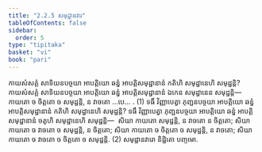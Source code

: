 ```yaml
---
title: "2.2.5 សមុដ្ឋានវារ"
tableOfContents: false
sidebar:
  order: 5
type: "tipitaka"
basket: "vi"
book: "pari"
---
```



<DynamicBreadcrumb />

<Division number="253" book="pari">

<Paragraph number="1061" book="pari">
កាយសំសគ្គំ សាទិយនបច្ចយា អាបត្តិយោ ឆន្នំ អាបត្តិសមុដ្ឋានានំ កតិហិ សមុដ្ឋានេហិ សមុដ្ឋន្តិ? កាយសំសគ្គំ សាទិយនបច្ចយា អាបត្តិយោ ឆន្នំ អាបត្តិសមុដ្ឋានានំ ឯកេន សមុដ្ឋានេន សមុដ្ឋន្តិ—  កាយតោ ច ចិត្តតោ ច សមុដ្ឋន្តិ, ន វាចតោ …បេ… . (1)
</Paragraph>

<Paragraph number="1062" book="pari">
ទធឹ វិញ្ញាបេត្វា ភុញ្ជនបច្ចយា អាបត្តិយោ ឆន្នំ អាបត្តិសមុដ្ឋានានំ កតិហិ សមុដ្ឋានេហិ សមុដ្ឋន្តិ? ទធឹ វិញ្ញាបេត្វា ភុញ្ជនបច្ចយា អាបត្តិយោ ឆន្នំ អាបត្តិសមុដ្ឋានានំ ចតូហិ សមុដ្ឋានេហិ សមុដ្ឋន្តិ—  សិយា កាយតោ សមុដ្ឋន្តិ, ន វាចតោ ន ចិត្តតោ; សិយា កាយតោ ច វាចតោ ច សមុដ្ឋន្តិ, ន ចិត្តតោ; សិយា កាយតោ ច ចិត្តតោ ច សមុដ្ឋន្តិ, ន វាចតោ; សិយា កាយតោ ច វាចតោ ច ចិត្តតោ ច សមុដ្ឋន្តិ. (2)

</Paragraph>
</Division>

<Paragraph number="1063" type="center" book="pari">
សមុដ្ឋានវារោ និដ្ឋិតោ បញ្ចមោ.
</Paragraph>